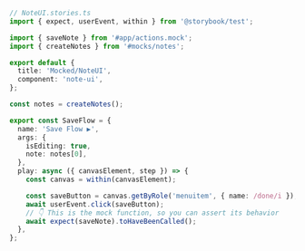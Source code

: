 ```ts
// NoteUI.stories.ts
import { expect, userEvent, within } from '@storybook/test';

import { saveNote } from '#app/actions.mock';
import { createNotes } from '#mocks/notes';

export default {
  title: 'Mocked/NoteUI',
  component: 'note-ui',
};

const notes = createNotes();

export const SaveFlow = {
  name: 'Save Flow ▶',
  args: {
    isEditing: true,
    note: notes[0],
  },
  play: async ({ canvasElement, step }) => {
    const canvas = within(canvasElement);

    const saveButton = canvas.getByRole('menuitem', { name: /done/i });
    await userEvent.click(saveButton);
    // 👇 This is the mock function, so you can assert its behavior
    await expect(saveNote).toHaveBeenCalled();
  },
};
```
